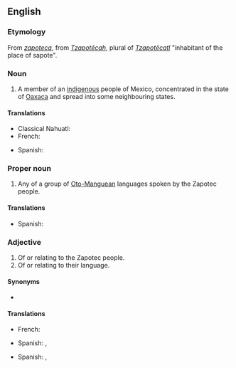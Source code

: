 ==English==
{{wikipedia}}

===Etymology===
From {{etyl|es|en}} ''[[zapoteca]]'', from {{etyl|nah|en}} ''[[Tzapotēcah]]'', plural of ''[[Tzapotēcatl]]'' "inhabitant of the place of sapote".

===Noun===
{{en-noun}}

# A member of an [[indigenous]] people of Mexico, concentrated in the state of [[Oaxaca]] and spread into some neighbouring states.

====Translations====
{{trans-top|member of indigenous people of Mexico}}
* Classical Nahuatl: {{t|nci|Tzapotecatl}}
* French: {{t|fr|Zapothèque}}
{{trans-mid}}
* Spanish: {{t+|es|zapoteca|m}}
{{trans-bottom}}

===Proper noun===
{{en-proper noun}}

# Any of a group of [[Oto-Manguean]] languages spoken by the Zapotec people.

====Translations====
{{trans-top|any of a group of Oto-Manguean languages spoken by the Zapotec people}}
* Spanish: {{t+|es|zapoteco|m}}
{{trans-mid}}
{{trans-bottom}}

===Adjective===
{{en-adj|-}}

# Of or relating to the Zapotec people.
# Of or relating to their language.

====Synonyms====
* {{l|en|Zapotecan}}

====Translations====
{{trans-top|of or relating to the Zapotec people}}
* French: {{t|fr|zapothèque}}
{{trans-mid}}
* Spanish: {{t+|es|zapoteco|m}}, {{t+|es|zapoteca|f}}
{{trans-bottom}}

{{trans-top|of or relating to their language}}
* Spanish: {{t+|es|zapoteco|m}}, {{t+|es|zapoteca|f}}
{{trans-mid}}
{{trans-bottom}}